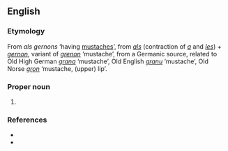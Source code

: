 ==English==

===Etymology===
From {{OF.}} ''als gernons'' ‘having [[mustache]]s’, from ''[[als]]'' (contraction of ''[[a#Old French|a]]'' and ''[[les#Old French|les]]'') + ''[[gernon]]'', variant of ''[[grenon]]'' ‘mustache’, from a Germanic source, related to Old High German ''[[grana]]'' ‘mustache’, Old English ''[[granu]]'' ‘mustache’, Old Norse ''[[grǫn]]'' ‘mustache, (upper) lip’.

===Proper noun===
{{en-proper noun}}

# {{given name|male}}

===References===
*{{R:Online Etymology Dictionary}}
*{{R:Íslensk orðsifjabók 1989}}